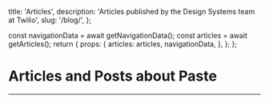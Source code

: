   title: 'Articles',
  description: 'Articles published by the Design Systems team at Twilio',
  slug: '/blog/',
};



  const navigationData = await getNavigationData();
  const articles = await getArticles();
  return {
    props: {
      articles: articles,
      navigationData,
    },
  };
};

# Articles and Posts about Paste

---

<ArticleList articles={props.articles} />
